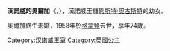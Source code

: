 {{Multiple issues|
{{Expand language|1=es|time=2020-11-15T07:40:34+00:00}}
{{Unreferenced|time=2020-11-15T07:40:34+00:00}}
}}
{{Infobox noble
| name        = 漢諾威的奧爾加
| image       = Princess Olga of Hanover.jpg
| birth_date  = {{birth date|1884|7|11|df=y}}
| birth_place = [[格蒙登|格蒙登]]
| death_date  = {{Death date and age|1958|9|21|1884|7|11|df=y}}
| death_place = 格蒙登
| noble family= [[漢諾威王朝|漢諾威王朝]]
| father      = [[恩斯特·奧古斯特二世|恩斯特·奧古斯特]]
| mother      = [[丹麥的提拉公主_(1853-1933)|丹麥的提拉公主]]
}}
'''漢諾威的奧爾加'''（{{lang-de|Olga von Hannover}}，{{bd|1884年|7月11日|1958年|9月21日}}），漢諾威王儲[[恩斯特·奧古斯特二世|恩斯特·奧古斯特]]的幼女。

奧爾加終生未婚，1958年於[[格蒙登|格蒙登]]去世，享年74歲。

[[Category:汉诺威王室|Category:汉诺威王室]]
[[Category:英國公主|Category:英國公主]]